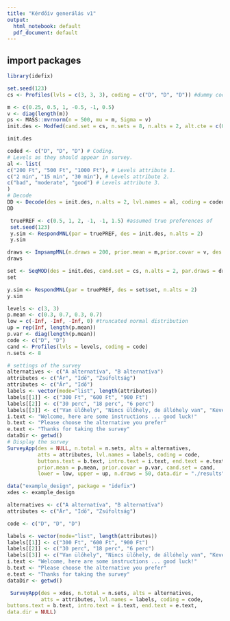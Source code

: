 ```yaml
---
title: "Kérdőív generálás v1"
output:
  html_notebook: default
  pdf_document: default
---
```



## import packages

```r
library(idefix)
```

```r
set.seed(123)
cs <- Profiles(lvls = c(3, 3, 3), coding = c("D", "D", "D")) #dummy coded profiles

m <- c(0.25, 0.5, 1, -0.5, -1, 0.5)
v <- diag(length(m))
ps <- MASS::mvrnorm(n = 500, mu = m, Sigma = v)
init.des <- Modfed(cand.set = cs, n.sets = 8, n.alts = 2, alt.cte = c(0, 0), par.draws = ps)$design #n.sets - number of choice sets, nalts - number of alternatives, alt.cte - alternative specific constant

init.des
```

```r
coded <- c("D", "D", "D") # Coding.
# Levels as they should appear in survey.
al <- list(
c("200 Ft", "500 Ft", "1000 Ft"), # Levels attribute 1.
c("2 min", "15 min", "30 min"), # Levels attribute 2.
c("bad", "moderate", "good") # Levels attribute 3.
)
# Decode
DD <- Decode(des = init.des, n.alts = 2, lvl.names = al, coding = coded)
DD
```




```r
 truePREF <- c(0.5, 1, 2, -1, -1, 1.5) #assumed true preferences of 
 set.seed(123)
 y.sim <- RespondMNL(par = truePREF, des = init.des, n.alts = 2)
 y.sim
```

```r
draws <- ImpsampMNL(n.draws = 200, prior.mean = m,prior.covar = v, des = init.des, n.alts = 2, y = y.sim)
draws
```

```r
set <- SeqMOD(des = init.des, cand.set = cs, n.alts = 2, par.draws = draws$sample, prior.covar = v, weights = draws$weights)
set
```

```r
y.sim <- RespondMNL(par = truePREF, des = set$set, n.alts = 2)
y.sim
```

```r
levels <- c(3, 3)
p.mean <- c(0.3, 0.7, 0.3, 0.7)
low = c(-Inf, -Inf, -Inf, 0) #truncated normal distribution
up = rep(Inf, length(p.mean))
p.var <- diag(length(p.mean)) 
code <- c("D", "D")
cand <- Profiles(lvls = levels, coding = code)
n.sets <- 8

# settings of the survey
alternatives <- c("A alternatíva", "B alternatíva")
attributes <- c("Ár", "Idő", "Zsúfoltság")
attributes <- c("Ár", "Idő")
labels <- vector(mode="list", length(attributes))
labels[[1]] <- c("300 Ft", "600 Ft", "900 Ft")
labels[[2]] <- c("30 perc", "18 perc", "6 perc")
labels[[3]] <- c("Van ülőhely", "Nincs ülőhely, de állóhely van", "Kevés állóhely van")
i.text <- "Welcome, here are some instructions ... good luck!"
b.text <- "Please choose the alternative you prefer"
e.text <- "Thanks for taking the survey"
dataDir <- getwd()
# Display the survey 
SurveyApp(des = NULL, n.total = n.sets, alts = alternatives,
          atts = attributes, lvl.names = labels, coding = code, 
          buttons.text = b.text, intro.text = i.text, end.text = e.text, 
          prior.mean = p.mean, prior.covar = p.var, cand.set = cand, 
          lower = low, upper = up, n.draws = 50, data.dir = "./results")

```
```r
data("example_design", package = "idefix")
xdes <- example_design

alternatives <- c("A alternatíva", "B alternatíva")
attributes <- c("Ár", "Idő", "Zsúfoltság")

code <- c("D", "D", "D")

labels <- vector(mode="list", length(attributes))
labels[[1]] <- c("300 Ft", "600 Ft", "900 Ft")
labels[[2]] <- c("30 perc", "18 perc", "6 perc")
labels[[3]] <- c("Van ülőhely", "Nincs ülőhely, de állóhely van", "Kevés állóhely van")
i.text <- "Welcome, here are some instructions ... good luck!"
b.text <- "Please choose the alternative you prefer"
e.text <- "Thanks for taking the survey"
dataDir <- getwd()

 SurveyApp(des = xdes, n.total = n.sets, alts = alternatives, 
           atts = attributes, lvl.names = labels, coding = code,
buttons.text = b.text, intro.text = i.text, end.text = e.text,
data.dir = NULL)
```

